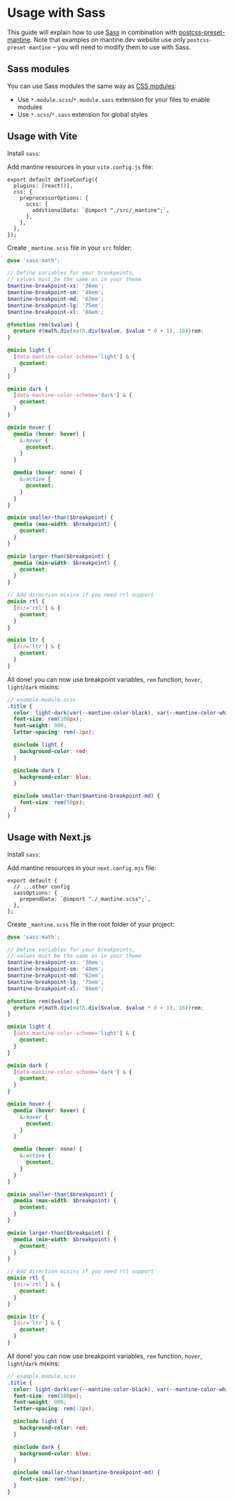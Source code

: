

# Usage with Sass

This guide will explain how to use [Sass](https://sass-lang.com/) in combination with
[postcss-preset-mantine](/styles/postcss-preset). Note that examples on mantine.dev website
use only `postcss-preset-mantine` – you will need to modify them to use with Sass.

## Sass modules

You can use Sass modules the same way as [CSS modules](/styles/css-modules):

- Use `*.module.scss`/`*.module.sass` extension for your files to enable modules
- Use `*.scss`/`*.sass` extension for global styles

## Usage with Vite

Install `sass`:

<InstallScript packages="sass" dev />

Add mantine resources in your `vite.config.js` file:

```tsx
export default defineConfig({
  plugins: [react()],
  css: {
    preprocessorOptions: {
      scss: {
        additionalData: `@import "./src/_mantine";`,
      },
    },
  },
});
```

Create `_mantine.scss` file in your `src` folder:

```scss
@use 'sass:math';

// Define variables for your breakpoints,
// values must be the same as in your theme
$mantine-breakpoint-xs: '36em';
$mantine-breakpoint-sm: '48em';
$mantine-breakpoint-md: '62em';
$mantine-breakpoint-lg: '75em';
$mantine-breakpoint-xl: '88em';

@function rem($value) {
  @return #{math.div(math.div($value, $value * 0 + 1), 16)}rem;
}

@mixin light {
  [data-mantine-color-scheme='light'] & {
    @content;
  }
}

@mixin dark {
  [data-mantine-color-scheme='dark'] & {
    @content;
  }
}

@mixin hover {
  @media (hover: hover) {
    &:hover {
      @content;
    }
  }

  @media (hover: none) {
    &:active {
      @content;
    }
  }
}

@mixin smaller-than($breakpoint) {
  @media (max-width: $breakpoint) {
    @content;
  }
}

@mixin larger-than($breakpoint) {
  @media (min-width: $breakpoint) {
    @content;
  }
}

// Add direction mixins if you need rtl support
@mixin rtl {
  [dir='rtl'] & {
    @content;
  }
}

@mixin ltr {
  [dir='ltr'] & {
    @content;
  }
}
```

All done! you can now use breakpoint variables, `rem` function, `hover`, `light`/`dark` mixins:

```scss
// example.module.scss
.title {
  color: light-dark(var(--mantine-color-black), var(--mantine-color-white));
  font-size: rem(100px);
  font-weight: 900;
  letter-spacing: rem(-2px);

  @include light {
    background-color: red;
  }

  @include dark {
    background-color: blue;
  }

  @include smaller-than($mantine-breakpoint-md) {
    font-size: rem(50px);
  }
}
```

## Usage with Next.js

Install `sass`:

<InstallScript packages="sass" dev />

Add mantine resources in your `next.config.mjs` file:

```tsx
export default {
  // ...other config
  sassOptions: {
    prependData: `@import "./_mantine.scss";`,
  },
};
```

Create `_mantine.scss` file in the root folder of your project:

```scss
@use 'sass:math';

// Define variables for your breakpoints,
// values must be the same as in your theme
$mantine-breakpoint-xs: '36em';
$mantine-breakpoint-sm: '48em';
$mantine-breakpoint-md: '62em';
$mantine-breakpoint-lg: '75em';
$mantine-breakpoint-xl: '88em';

@function rem($value) {
  @return #{math.div(math.div($value, $value * 0 + 1), 16)}rem;
}

@mixin light {
  [data-mantine-color-scheme='light'] & {
    @content;
  }
}

@mixin dark {
  [data-mantine-color-scheme='dark'] & {
    @content;
  }
}

@mixin hover {
  @media (hover: hover) {
    &:hover {
      @content;
    }
  }

  @media (hover: none) {
    &:active {
      @content;
    }
  }
}

@mixin smaller-than($breakpoint) {
  @media (max-width: $breakpoint) {
    @content;
  }
}

@mixin larger-than($breakpoint) {
  @media (min-width: $breakpoint) {
    @content;
  }
}

// Add direction mixins if you need rtl support
@mixin rtl {
  [dir='rtl'] & {
    @content;
  }
}

@mixin ltr {
  [dir='ltr'] & {
    @content;
  }
}
```

All done! you can now use breakpoint variables, `rem` function, `hover`, `light`/`dark` mixins:

```scss
// example.module.scss
.title {
  color: light-dark(var(--mantine-color-black), var(--mantine-color-white));
  font-size: rem(100px);
  font-weight: 900;
  letter-spacing: rem(-2px);

  @include light {
    background-color: red;
  }

  @include dark {
    background-color: blue;
  }

  @include smaller-than($mantine-breakpoint-md) {
    font-size: rem(50px);
  }
}
```
